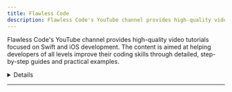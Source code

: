 ```yaml
---
title: Flawless Code
description: Flawless Code's YouTube channel provides high-quality video tutorials focused on Swift and iOS development. The content is aimed at helping developers of all levels improve their coding skills through detailed, step-by-step guides and practical examples.
---
```


Flawless Code's YouTube channel provides high-quality video tutorials focused on Swift and iOS development. The content is aimed at helping developers of all levels improve their coding skills through detailed, step-by-step guides and practical examples.

<details>
**URL:** https://www.youtube.com/@flawless_code

**Authors:** `Flawless Code Team`

**Complexity Levels:**
   - **Beginner:** 30%
   - **Intermediate:** 40%
   - **Advanced:** 30%

**Frequency of Posting:** Weekly

**Types of Content:**
   - **Tutorials:** 70% (Step-by-step video guides)
   - **Live Streams:** 20% (Interactive coding sessions)
   - **News and Updates:** 10% (Latest trends and updates in iOS development)

**Additional Features:**
   - **Playlists:** Curated playlists for structured learning.
   - **Community Tab:** Engagement with viewers and updates.
</details>

<LinkCard title="Visit Flawless Code on YouTube" href="https://www.youtube.com/@flawless_code" />

---
